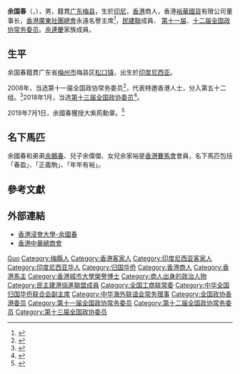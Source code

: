 '''余国春'''{{大紫荊}}{{GBSHK}}{{JP}}（{{lang-en|Yu Kwok-chun}}，{{bd|1951年|9月|}}），男，籍貫[[广东省|广东]][[梅县区|梅县]]，生於[[印度尼西亚|印尼]]，[[香港|香港]]商人，香港[[裕華國貨|裕華國貨]]有限公司董事长，[[香港廣東社團總會|香港廣東社團總會]]永遠名譽主席<ref>{{cite web |url=https://www.guangdong.com.hk/a-list/15717-cht |title=第十屆會董會架構芳名 |publisher=香港廣東社團總會 |date=2019-09-03 |accessdate=2020-09-06 |archive-date=2021-08-10 |archive-url=https://web.archive.org/web/20210810000236/https://www.guangdong.com.hk/a-list/15717-cht |dead-url=no }}</ref>，[[民建聯|民建聯]]成員、 [[第十一屆全國政協委員|第十一届]]、[[第十二屆全國政協委員|十二届]][[全国政协常务委员|全国政协常务委员]]。[[余連慶|余連慶]]家族成員。

== 生平 ==
余国春籍貫广东省[[梅州市|梅州市]]梅县区[[松口镇|松口镇]]，出生於[[印度尼西亚|印度尼西亚]]。

2008年，当选第十一届全国政协常务委员<ref>{{cite news|title=第十一届全国政协委员名单|url=http://www.indaa.com.cn/zt/2009qglh/zxzs/200903/t20090303_127573.html|accessdate=2013-04-09|newspaper=新华社北京1月25日电 中国人民政治协商会议第十一届全国委员会委员名单(共2237人，2008年1月25日政协第十届全国委员会常务委员会第二十次会议通过)|date=2008年1月25日|deadurl=yes|archiveurl=https://web.archive.org/web/20130928014403/http://www.indaa.com.cn/zt/2009qglh/zxzs/200903/t20090303_127573.html|archivedate=2013年9月28日}}</ref>，代表特邀香港人士，分入第五十二组。<ref>{{cite news|title=全国政协信息-余国春|url=http://www.cppcc.gov.cn/CMS/wylibary/showJcwyxtInfoWylibary.action?tabJcwyxt.guid=11W0019170&wytype=wjwy|accessdate=2013-04-11|newspaper=全国政协委员会|archive-date=2018-01-27|archive-url=https://web.archive.org/web/20180127143418/http://www.cppcc.gov.cn/CMS/wylibary/showJcwyxtInfoWylibary.action?tabJcwyxt.guid=11W0019170&wytype=wjwy|dead-url=no}}</ref>2018年1月，当选[[中国人民政治协商会议第十三届全国委员会委员名单|第十三届全国政协委员]]<ref>{{Cite web|url=http://sports.163.com/18/0126/06/D92BRKK400051C89.html|title=中国人民政治协商会议第十三届全国委员会委员名单|accessdate=2018-01-26|last=|work=网易|archive-url=https://web.archive.org/web/20180127143232/http://sports.163.com/18/0126/06/D92BRKK400051C89.html|archive-date=2018-01-27|dead-url=yes}}</ref>。

2019年7月1日，余國春獲授大紫荊勳章。<ref>{{cite web |url=https://www.hk01.com/%E6%94%BF%E6%83%85/346664/%E6%8E%88%E5%8B%B32019-%E4%BD%99%E5%9C%8B%E6%98%A5-%E6%B4%AA%E7%A5%96%E6%9D%AD%E7%8D%B2%E5%A4%A7%E7%B4%AB%E8%8D%8A%E5%8B%B3%E7%AB%A0-%E4%BA%8C%E4%BA%BA%E6%9B%BE%E7%82%BA%E8%A6%AA%E4%B8%AD%E7%A4%BE%E5%9C%98%E6%9C%83%E9%95%B7 |title=【授勳2019】余國春、洪祖杭獲大紫荊勳章　二人曾為親中社團會長 |publisher=hk01.com |date=2019-07-01 |accessdate=2020-09-27 |archive-date=2021-07-13 |archive-url=https://web.archive.org/web/20210713102123/https://www.hk01.com/%E6%94%BF%E6%83%85/346664/%E6%8E%88%E5%8B%B32019-%E4%BD%99%E5%9C%8B%E6%98%A5-%E6%B4%AA%E7%A5%96%E6%9D%AD%E7%8D%B2%E5%A4%A7%E7%B4%AB%E8%8D%8A%E5%8B%B3%E7%AB%A0-%E4%BA%8C%E4%BA%BA%E6%9B%BE%E7%82%BA%E8%A6%AA%E4%B8%AD%E7%A4%BE%E5%9C%98%E6%9C%83%E9%95%B7 |dead-url=no }}</ref>

== 名下馬匹 ==
余國春和弟弟[[余鵬春|余鵬春]]、兒子余偉傑、女兒余家裕是[[香港賽馬會|香港賽馬會]]會員，名下馬匹包括「春盈」、「正義駒」、「年年有裕」。

== 參考文獻 ==
{{reflist}}

== 外部連結 ==
* [https://www.hkbu.edu.hk/tch/about/honlist/2011_HUF_YuKwokChun.jsp 香港浸會大學-余國春] {{Wayback|url=https://www.hkbu.edu.hk/tch/about/honlist/2011_HUF_YuKwokChun.jsp |date=20200806075843 }}
* [https://www.cgcc.org.hk/zh/member_detail/%E4%BD%99%E5%9C%8B%E6%98%A5 香港中華總商會] {{Wayback|url=https://www.cgcc.org.hk/zh/member_detail/%E4%BD%99%E5%9C%8B%E6%98%A5 |date=20210615020108 }}

{{大紫荊勳章}}
{{Navboxes 
| title  = 余国春在[[中华海外联谊会|中华海外联谊会]]的职务
| list1  =
{{中华海外联谊会第五届理事会}}
}}
{{Navboxes 
| title  = 余国春在[[中华全国工商业联合会|中华全国工商业联合会]]的职务
| list1  =
{{中华全国工商业联合会第七届执行委员会}}
{{中华全国工商业联合会第八届执行委员会}}
}}
{{Navboxes 
| title  = 余国春在[[中华全国归国华侨联合会|中华全国归国华侨联合会]]的职务
| list1  =
{{中华全国归国华侨联合会第十届委员会}}
}}

{{Authority control}}
{{DEFAULTSORT:Yu余}}
[[Category:余姓|Guo]]
[[Category:梅縣人|Category:梅縣人]]
[[Category:香港客家人|Category:香港客家人]]
[[Category:印度尼西亚客家人|Category:印度尼西亚客家人]]
[[Category:印度尼西亚华人|Category:印度尼西亚华人]]
[[Category:归国华侨|Category:归国华侨]]
[[Category:香港商人|Category:香港商人]]
[[Category:香港馬主|Category:香港馬主]]
[[Category:香港城市大學榮譽博士|Category:香港城市大學榮譽博士]]
[[Category:商人出身的政治人物|Category:商人出身的政治人物]]
[[Category:民主建港協進聯盟成員|Category:民主建港協進聯盟成員]]
[[Category:全国工商联常委|Category:全国工商联常委]]
[[Category:中华全国归国华侨联合会副主席|Category:中华全国归国华侨联合会副主席]]
[[Category:中华海外联谊会常务理事|Category:中华海外联谊会常务理事]]
[[Category:全国政协香港委员|Category:全国政协香港委员]]
[[Category:第十一届全国政协常务委员|Category:第十一届全国政协常务委员]]
[[Category:第十二届全国政协常务委员|Category:第十二届全国政协常务委员]]
[[Category:第十三届全国政协委员|Category:第十三届全国政协委员]]